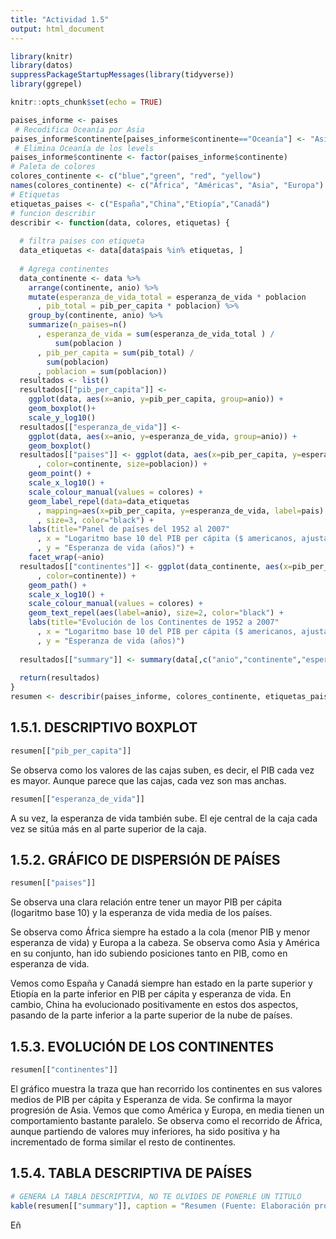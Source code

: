 ```yaml
---
title: "Actividad 1.5"
output: html_document
---
```


```r
library(knitr)
library(datos)
suppressPackageStartupMessages(library(tidyverse))
library(ggrepel)

knitr::opts_chunk$set(echo = TRUE)

paises_informe <- paises
 # Recodifica Oceanía por Asia
paises_informe$continente[paises_informe$continente=="Oceanía"] <- "Asia"
 # Elimina Oceanía de los levels
paises_informe$continente <- factor(paises_informe$continente)
# Paleta de colores
colores_continente <- c("blue","green", "red", "yellow") 
names(colores_continente) <- c("África", "Américas", "Asia", "Europa")
# Etiquetas
etiquetas_paises <- c("España","China","Etiopía","Canadá")
# funcion describir
describir <- function(data, colores, etiquetas) {
  
  # filtra paises con etiqueta
  data_etiquetas <- data[data$pais %in% etiquetas, ]
  
  # Agrega continentes
  data_continente <- data %>% 
    arrange(continente, anio) %>% 
    mutate(esperanza_de_vida_total = esperanza_de_vida * poblacion
      , pib_total = pib_per_capita * poblacion) %>% 
    group_by(continente, anio) %>% 
    summarize(n_paises=n()
      , esperanza_de_vida = sum(esperanza_de_vida_total ) /
          sum(poblacion )
      , pib_per_capita = sum(pib_total) / 
        sum(poblacion)
      , poblacion = sum(poblacion))
  resultados <- list()
  resultados[["pib_per_capita"]] <- 
    ggplot(data, aes(x=anio, y=pib_per_capita, group=anio)) +
    geom_boxplot()+
    scale_y_log10()
  resultados[["esperanza_de_vida"]] <- 
    ggplot(data, aes(x=anio, y=esperanza_de_vida, group=anio)) +
    geom_boxplot()
  resultados[["paises"]] <- ggplot(data, aes(x=pib_per_capita, y=esperanza_de_vida
      , color=continente, size=poblacion)) +
    geom_point() +
    scale_x_log10() +
    scale_colour_manual(values = colores) +
    geom_label_repel(data=data_etiquetas
      , mapping=aes(x=pib_per_capita, y=esperanza_de_vida, label=pais)
      , size=3, color="black") +
    labs(title="Panel de países del 1952 al 2007"
      , x = "Logaritmo base 10 del PIB per cápita ($ americanos, ajustados según inflación)"
      , y = "Esperanza de vida (años)") +
    facet_wrap(~anio)
  resultados[["continentes"]] <- ggplot(data_continente, aes(x=pib_per_capita, y=esperanza_de_vida
      , color=continente)) +
    geom_path() +
    scale_x_log10() +
    scale_colour_manual(values = colores) +
    geom_text_repel(aes(label=anio), size=2, color="black") +
    labs(title="Evolución de los Continentes de 1952 a 2007"
      , x = "Logaritmo base 10 del PIB per cápita ($ americanos, ajustados según inflación)"
      , y = "Esperanza de vida (años)")
  
  resultados[["summary"]] <- summary(data[,c("anio","continente","esperanza_de_vida","pib_per_capita")])
  
  return(resultados)
}
resumen <- describir(paises_informe, colores_continente, etiquetas_paises)
```

## 1.5.1. DESCRIPTIVO BOXPLOT

```r
resumen[["pib_per_capita"]]
```

Se observa como los valores de las cajas suben, es decir, el PIB cada vez es mayor. Aunque parece que las cajas, cada vez son mas anchas.

```r
resumen[["esperanza_de_vida"]]
```

A su vez, la esperanza de vida también sube. El eje central de la caja cada vez se sitúa más en al parte superior de la caja.

## 1.5.2. GRÁFICO DE DISPERSIÓN DE PAÍSES

```r
resumen[["paises"]]
```

Se observa una clara relación entre tener un mayor PIB per cápita (logaritmo base 10) y la esperanza de vida media de los países. 

Se observa como África siempre ha estado a la cola (menor PIB y menor esperanza de vida) y Europa a la cabeza. Se observa como Asia y América en su conjunto, han ido subiendo posiciones tanto en PIB, como en esperanza de vida.

Vemos como España y Canadá siempre han estado en la parte superior y Etiopía en la parte inferior en PIB per cápita y esperanza de vida. En cambio, China ha evolucionado positivamente en estos dos aspectos, pasando de la parte inferior a la parte superior de la nube de países.

## 1.5.3. EVOLUCIÓN DE LOS CONTINENTES

```r
resumen[["continentes"]]
```

El gráfico muestra la traza que han recorrido los continentes en sus valores medios de PIB per cápita y Esperanza de vida.  Se confirma la mayor progresión de Asia. Vemos que como América y Europa, en media tienen un comportamiento bastante paralelo. Se observa como el recorrido de África, aunque partiendo de valores muy inferiores, ha sido positiva y ha incrementado de forma similar el resto de continentes.  

## 1.5.4. TABLA DESCRIPTIVA DE PAÍSES 

```r
# GENERA LA TABLA DESCRIPTIVA, NO TE OLVIDES DE PONERLE UN TITULO
kable(resumen[["summary"]], caption = "Resumen (Fuente: Elaboración propia con datos de Gapminder)")
```
Eñ
